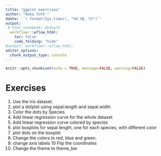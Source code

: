 ```yaml
---
title: "ggplot exercises"
author: "Reka Toth "
ddate: '`r format(Sys.time(), "%d %B, %Y")`'
output:
 # html_notebook: default
  workflowr::wflow_html:
    toc: false
    code_folding: "hide"
#output: workflowr::wflow_html:
editor_options:
  chunk_output_type: console
---
```


```r
knitr::opts_chunk$set(echo = TRUE, message=FALSE, warning=FALSE)
```


# Exercises

1. Use the iris dataset.
2. plot a dotplot using sepal.length and sepal.width
3. Color the dots by Species
4. Add linear regression curve for the whole dataset
5. Add linear regression curve colored by species
6. plot boxplots for sepal length, one for each species, with different color
7. plot dots on the boxplot
8. Change the colors to red, blue and green.
9. change axis labels
10 Flip the coordinates
11. Change the theme to theme_bw

```r

  





```
